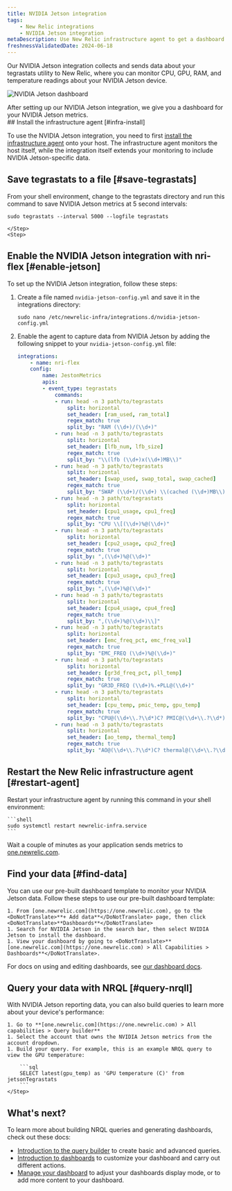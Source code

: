 ```yaml
---
title: NVIDIA Jetson integration
tags:
    - New Relic integrations
    - NVIDIA Jetson integration
metaDescription: Use New Relic infrastructure agent to get a dashboard with metrics from your NVIDIA Jetson.
freshnessValidatedDate: 2024-06-18
---
```



Our NVIDIA Jetson integration collects and sends data about your tegrastats utility to New Relic, where you can monitor CPU, GPU, RAM, and temperature readings about your NVIDIA Jetson device. 

<img
    title="NVIDIA Jetson dashboard"
    alt="NVIDIA Jetson dashboard"
    src={jetsonDashboard}
/>
<figcaption>
After setting up our NVIDIA Jetson integration, we give you a dashboard for your NVIDIA Jetson metrics. 
</figcaption>


<Steps>
    <Step>
## Install the infrastructure agent [#infra-install]

To use the NVIDIA Jetson integration, you need to first [install the infrastructure agent](/docs/infrastructure/install-infrastructure-agent/get-started/install-infrastructure-agent-new-relic/) onto your host. The infrastructure agent monitors the host itself, while the integration itself extends your monitoring to include NVIDIA Jetson-specific data.
    </Step>
    <Step>
## Save tegrastats to a file [#save-tegrastats]

From your shell environment, change to the tegrastats directory and run this command to save NVIDIA Jetson metrics at 5 second intervals:

```shell
sudo tegrastats --interval 5000 --logfile tegrastats
```    
    </Step>
    <Step>

## Enable the NVIDIA Jetson integration with nri-flex [#enable-jetson]

To set up the NVIDIA Jetson integration, follow these steps:

1. Create a file named `nvidia-jetson-config.yml` and save it in the integrations directory:

    ```shell
    sudo nano /etc/newrelic-infra/integrations.d/nvidia-jetson-config.yml
    ```

2. Enable the agent to capture data from NVIDIA Jetson by adding the following snippet to your `nvidia-jetson-config.yml` file:

    ```yml
    integrations:
        - name: nri-flex
        config:
            name: JestonMetrics
            apis:
            - event_type: tegrastats
                commands:
                - run: head -n 3 path/to/tegrastats
                    split: horizontal
                    set_header: [ram_used, ram_total]
                    regex_match: true
                    split_by: "RAM (\\d+)/(\\d+)"
                - run: head -n 3 path/to/tegrastats
                    split: horizontal
                    set_header: [lfb_num, lfb_size]
                    regex_match: true
                    split_by: "\\(lfb (\\d+)x(\\d+)MB\\)"
                - run: head -n 3 path/to/tegrastats
                    split: horizontal
                    set_header: [swap_used, swap_total, swap_cached]
                    regex_match: true
                    split_by: "SWAP (\\d+)/(\\d+) \\(cached (\\d+)MB\\)"    
                - run: head -n 3 path/to/tegrastats
                    split: horizontal
                    set_header: [cpu1_usage, cpu1_freq]
                    regex_match: true
                    split_by: "CPU \\[(\\d+)%@(\\d+)" 
                - run: head -n 3 path/to/tegrastats
                    split: horizontal
                    set_header: [cpu2_usage, cpu2_freq]
                    regex_match: true
                    split_by: ",(\\d+)%@(\\d+)" 
                - run: head -n 3 path/to/tegrastats
                    split: horizontal
                    set_header: [cpu3_usage, cpu3_freq]
                    regex_match: true
                    split_by: ",(\\d+)%@(\\d+)" 
                - run: head -n 3 path/to/tegrastats
                    split: horizontal
                    set_header: [cpu4_usage, cpu4_freq]
                    regex_match: true
                    split_by: ",(\\d+)%@(\\d+)\\]"       
                - run: head -n 3 path/to/tegrastats
                    split: horizontal
                    set_header: [emc_freq_pct, emc_freq_val]
                    regex_match: true
                    split_by: "EMC_FREQ (\\d+)%@(\\d+)"
                - run: head -n 3 path/to/tegrastats
                    split: horizontal
                    set_header: [gr3d_freq_pct, pll_temp]
                    regex_match: true
                    split_by: "GR3D_FREQ (\\d+)%.+PLL@(\\d+)"  
                - run: head -n 3 path/to/tegrastats
                    split: horizontal
                    set_header: [cpu_temp, pmic_temp, gpu_temp]
                    regex_match: true
                    split_by: "CPU@(\\d+\\.?\\d*)C? PMIC@(\\d+\\.?\\d*)C? GPU@(\\d+\\.?\\d*)C?"
                - run: head -n 3 path/to/tegrastats
                    split: horizontal
                    set_header: [ao_temp, thermal_temp]
                    regex_match: true
                    split_by: "AO@(\\d+\\.?\\d*)C? thermal@(\\d+\\.?\\d*)C?"  
    ```
    </Step>
    <Step>


## Restart the New Relic infrastructure agent [#restart-agent]

Restart your infrastructure agent by running this command in your shell environment:

    ```shell
    sudo systemctl restart newrelic-infra.service
    ```

Wait a couple of minutes as your application sends metrics to [one.newrelic.com](https://one.newrelic.com).        
    </Step>
    <Step>

## Find your data [#find-data]

You can use our pre-built dashboard template to monitor your NVIDIA Jetson  data. Follow these steps to use our pre-built dashboard template:

    1. From [one.newrelic.com](https://one.newrelic.com), go to the <DoNotTranslate>**+ Add data**</DoNotTranslate> page, then click <DoNotTranslate>**Dashboards**</DoNotTranslate>
    1. Search for NVIDIA Jetson in the search bar, then select NVIDIA Jetson to install the dashboard.
    1. View your dashboard by going to <DoNotTranslate>**[one.newrelic.com](https://one.newrelic.com) > All Capabilities > Dashboards**</DoNotTranslate>.

For docs on using and editing dashboards, see [our dashboard docs](/docs/query-your-data/explore-query-data/dashboards/introduction-dashboards).
    </Step>
    <Step>
## Query your data with NRQL [#query-nrqll]

With NVIDIA Jetson reporting data, you can also build queries to learn more about your device's performance:

    1. Go to **[one.newrelic.com](https://one.newrelic.com) > All capabilities > Query builder**
    1. Select the account that owns the NVIDIA Jetson metrics from the account dropdown.
    1. Build your query. For example, this is an example NRQL query to view the GPU temperature:

        ```sql
        SELECT latest(gpu_temp) as 'GPU temperature (C)' from jetsonTegrastats 
        ```      
    </Step>
</Steps>

## What's next?

To learn more about building NRQL queries and generating dashboards, check out these docs:

* [Introduction to the query builder](/docs/query-your-data/explore-query-data/query-builder/introduction-query-builder) to create basic and advanced queries.
* [Introduction to dashboards](/docs/query-your-data/explore-query-data/dashboards/introduction-dashboards) to customize your dashboard and carry out different actions.
* [Manage your dashboard](/docs/query-your-data/explore-query-data/dashboards/manage-your-dashboard) to adjust your dashboards display mode, or to add more content to your dashboard.
